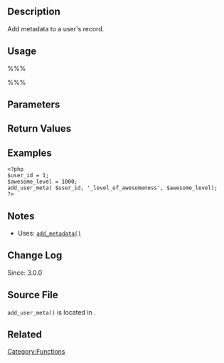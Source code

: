 {{Languages|
{{en|Function Reference/add_user_meta}}
{{it|Riferimento funzioni/add_user_meta}}
{{ja|関数リファレンス/add_user_meta}}
}}
== Description ==
Add metadata to a user's record.

== Usage ==
%%%<?php add_user_meta( $user_id, $meta_key, $meta_value, $unique ); ?>%%%

== Parameters ==
{{Parameter|$user_id|integer|user ID}}
{{Parameter|$meta_key|string|Metadata name.}}
{{Parameter|$meta_value|mixed|Metadata value. (Don't serialize it yourself, WordPress will do it for you.)}}
{{Parameter|$unique|boolean|Whether the same key should not be added.|optional|false}}

== Return Values ==
{{Return||integer/boolean|Primary key id for success. False for failure.}}

== Examples ==
<pre>
<?php
$user_id = 1;
$awesome_level = 1000;
add_user_meta( $user_id, '_level_of_awesomeness', $awesome_level);
?>
</pre>

== Notes ==
* Uses: [[Function_Reference/add_metadata|<tt>add_metadata()</tt>]]

== Change Log ==
Since: 3.0.0

== Source File ==
<tt>add_user_meta()</tt> is located in {{Trac|wp-includes/user.php}}.

== Related ==
{{User_meta Tags}}
{{Tag Footer}}

[[Category:Functions]]
